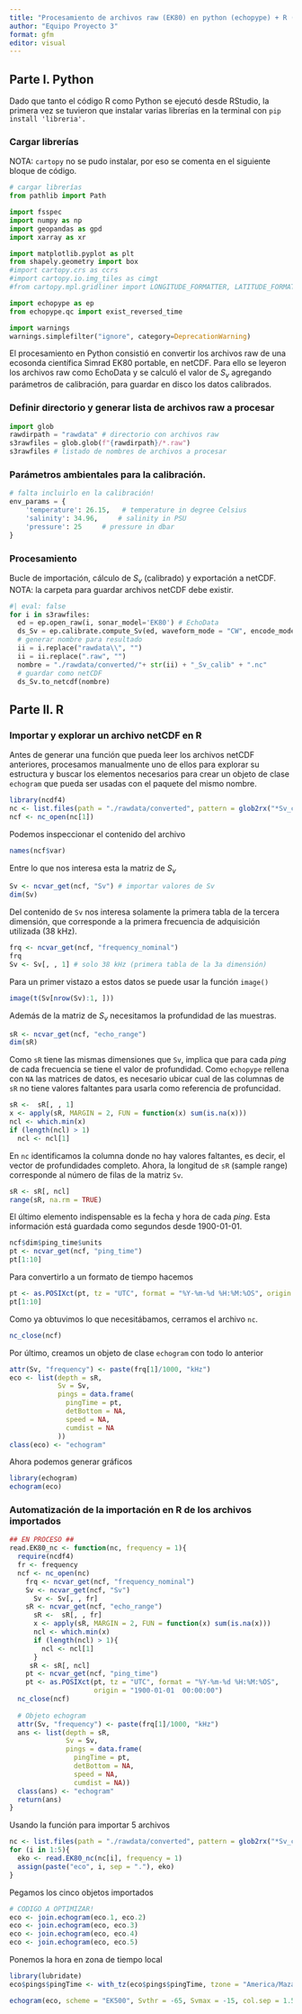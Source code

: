 ```yaml
---
title: "Procesamiento de archivos raw (EK80) en python (echopype) + R (echogram)"
author: "Equipo Proyecto 3"
format: gfm
editor: visual
---
```


## Parte I. Python

Dado que tanto el código R como Python se ejecutó desde RStudio, la primera vez se tuvieron que instalar varias librerías en la terminal con `pip install 'libreria'.`

### Cargar librerías

NOTA: `cartopy` no se pudo instalar, por eso se comenta en el siguiente bloque de código.

```python
# cargar librerías
from pathlib import Path

import fsspec
import numpy as np
import geopandas as gpd
import xarray as xr

import matplotlib.pyplot as plt
from shapely.geometry import box
#import cartopy.crs as ccrs
#import cartopy.io.img_tiles as cimgt
#from cartopy.mpl.gridliner import LONGITUDE_FORMATTER, LATITUDE_FORMATTER

import echopype as ep
from echopype.qc import exist_reversed_time

import warnings
warnings.simplefilter("ignore", category=DeprecationWarning)
```

El procesamiento en Python consistió en convertir los archivos raw de una ecosonda científica Simrad EK80 portable, en netCDF. Para ello se leyeron los archivos raw como EchoData y se calculó el valor de $S_v$ agregando parámetros de calibración, para guardar en disco los datos calibrados.

### Definir directorio y generar lista de archivos raw a procesar

```python
import glob
rawdirpath = "rawdata" # directorio con archivos raw
s3rawfiles = glob.glob(f"{rawdirpath}/*.raw")
s3rawfiles # listado de nombres de archivos a procesar
```

### Parámetros ambientales para la calibración.

```python
# falta incluirlo en la calibración!
env_params = {
    'temperature': 26.15,   # temperature in degree Celsius
    'salinity': 34.96,     # salinity in PSU
    'pressure': 25     # pressure in dbar
}    
```

### Procesamiento

Bucle de importación, cálculo de $S_v$ (calibrado) y exportación a netCDF. NOTA: la carpeta para guardar archivos netCDF debe existir.

```python
#| eval: false
for i in s3rawfiles:
  ed = ep.open_raw(i, sonar_model='EK80') # EchoData
  ds_Sv = ep.calibrate.compute_Sv(ed, waveform_mode = "CW", encode_mode = "complex")
  # generar nombre para resultado
  ii = i.replace("rawdata\\", "")
  ii = ii.replace(".raw", "")
  nombre = "./rawdata/converted/"+ str(ii) + "_Sv_calib" + ".nc"
  # guardar como netCDF
  ds_Sv.to_netcdf(nombre)
```

## Parte II. R

### Importar y explorar un archivo netCDF en R

Antes de generar una función que pueda leer los archivos netCDF anteriores, procesamos manualmente uno de ellos para explorar su estructura y buscar los elementos necesarios para crear un objeto de clase `echogram` que pueda ser usadas con el paquete del mismo nombre.

```r
library(ncdf4)
nc <- list.files(path = "./rawdata/converted", pattern = glob2rx("*Sv_calib.nc"), full.names = TRUE)
ncf <- nc_open(nc[1])
```

Podemos inspeccionar el contenido del archivo

```r
names(ncf$var)
```

Entre lo que nos interesa esta la matriz de $S_v$

```r
Sv <- ncvar_get(ncf, "Sv") # importar valores de Sv
dim(Sv)
```

Del contenido de `Sv` nos interesa solamente la primera tabla de la tercera dimensión, que corresponde a la primera frecuencia de adquisición utilizada (38 kHz).

```r
frq <- ncvar_get(ncf, "frequency_nominal")
frq
Sv <- Sv[, , 1] # solo 38 kHz (primera tabla de la 3a dimensión)
```

Para un primer vistazo a estos datos se puede usar la función `image()`

```r
image(t(Sv[nrow(Sv):1, ]))
```

Además de la matriz de $S_v$ necesitamos la profundidad de las muestras.

```r
sR <- ncvar_get(ncf, "echo_range")
dim(sR)
```

Como `sR` tiene las mismas dimensiones que `Sv`, implica que para cada *ping* de cada frecuencia se tiene el valor de profundidad. Como `echopype` rellena con `NA` las matrices de datos, es necesario ubicar cual de las columnas de `sR` no tiene valores faltantes para usarla como referencia de profuncidad.

```r
sR <-  sR[, , 1]
x <- apply(sR, MARGIN = 2, FUN = function(x) sum(is.na(x)))
ncl <- which.min(x)
if (length(ncl) > 1)
  ncl <- ncl[1]
```

En `nc` identificamos la columna donde no hay valores faltantes, es decir, el vector de profundidades completo. Ahora, la longitud de `sR` (sample range) corresponde al número de filas de la matriz `Sv`.

```r
sR <- sR[, ncl]
range(sR, na.rm = TRUE)
```

El último elemento indispensable es la fecha y hora de cada *ping*. Esta información está guardada como segundos desde 1900-01-01.

```r
ncf$dim$ping_time$units
pt <- ncvar_get(ncf, "ping_time")
pt[1:10]
```

Para convertirlo a un formato de tiempo hacemos

```r
pt <- as.POSIXct(pt, tz = "UTC", format = "%Y-%m-%d %H:%M:%OS", origin = "1900-01-01  00:00:00")
pt[1:10]
```

Como ya obtuvimos lo que necesitábamos, cerramos el archivo `nc`.

```r
nc_close(ncf)
```

Por último, creamos un objeto de clase `echogram` con todo lo anterior

```r
attr(Sv, "frequency") <- paste(frq[1]/1000, "kHz")
eco <- list(depth = sR,
            Sv = Sv,
            pings = data.frame(
              pingTime = pt,
              detBottom = NA,
              speed = NA,
              cumdist = NA
            ))
class(eco) <- "echogram"
```

Ahora podemos generar gráficos

```r
library(echogram)
echogram(eco)
```

### Automatización de la importación en R de los archivos importados

```r
## EN PROCESO ##
read.EK80_nc <- function(nc, frequency = 1){
  require(ncdf4)
  fr <- frequency
  ncf <- nc_open(nc)
    frq <- ncvar_get(ncf, "frequency_nominal")  
    Sv <- ncvar_get(ncf, "Sv")
      Sv <- Sv[, , fr]
    sR <- ncvar_get(ncf, "echo_range")
      sR <-  sR[, , fr]
      x <- apply(sR, MARGIN = 2, FUN = function(x) sum(is.na(x)))
      ncl <- which.min(x)
      if (length(ncl) > 1){
        ncl <- ncl[1]
      }  
     sR <- sR[, ncl]
    pt <- ncvar_get(ncf, "ping_time")
    pt <- as.POSIXct(pt, tz = "UTC", format = "%Y-%m-%d %H:%M:%OS", 
                     origin = "1900-01-01  00:00:00")
  nc_close(ncf)
  
  # Objeto echogram
  attr(Sv, "frequency") <- paste(frq[1]/1000, "kHz")
  ans <- list(depth = sR,
              Sv = Sv,
              pings = data.frame(
                pingTime = pt,
                detBottom = NA,
                speed = NA,
                cumdist = NA))
  class(ans) <- "echogram"
  return(ans)
}
```

Usando la función para importar 5 archivos

```r
nc <- list.files(path = "./rawdata/converted", pattern = glob2rx("*Sv_calib.nc"), full.names = TRUE)
for (i in 1:5){
  eko <- read.EK80_nc(nc[i], frequency = 1)
  assign(paste("eco", i, sep = "."), eko)
}
```

Pegamos los cinco objetos importados

```r
# CODIGO A OPTIMIZAR!
eco <- join.echogram(eco.1, eco.2)
eco <- join.echogram(eco, eco.3)
eco <- join.echogram(eco, eco.4)
eco <- join.echogram(eco, eco.5)
```

Ponemos la hora en zona de tiempo local

```r
library(lubridate)
eco$pings$pingTime <- with_tz(eco$pings$pingTime, tzone = "America/Mazatlan")
```

```r
echogram(eco, scheme = "EK500", Svthr = -65, Svmax = -15, col.sep = 1.5, x.ref = "s", depth.max = 300, main = "El Bajo de Espítiru Santo (38 kHz")
```
